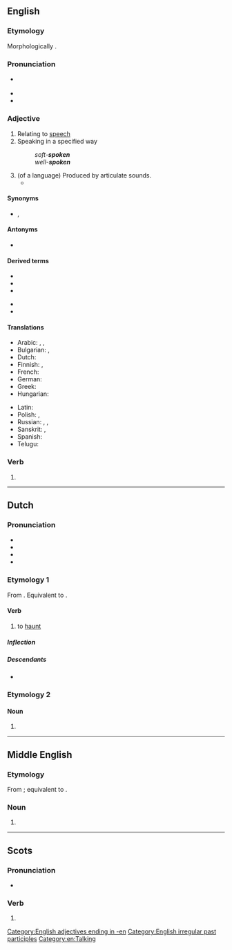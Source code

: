 {{also|spöken|spøken}}
==English==
{{wikipedia|dab=spoken}}

===Etymology===
Morphologically {{suffix|en|spoke|n}}.

===Pronunciation===
* {{a|US}} {{IPA|en|/ˈspoʊkən/}}
* {{audio|en|en-us-spoken.ogg|Audio (US)}}
* {{rhymes|en|əʊkən|s=2}}

===Adjective===
{{en-adj}}

# Relating to [[speech]]
# Speaking in a specified way
#: ''soft-'''spoken''' ''
#: ''well-'''spoken''' ''
# (of a language) Produced by articulate sounds.
#* {{quote-book|en|title=Real World Algebra|year=2001|chapter=1|chapterurl=|author=Edward Zaccaro|passage=Algebra is not a '''spoken''' language like French or Spanish, it is a math language.}}

====Synonyms====
* {{l|en|oral}}, {{l|en|verbal}}

====Antonyms====
* {{l|en|unspoken}}

====Derived terms====
{{top2}}
* {{l|en|forespoken}}
* {{l|en|free-spoken}}
* {{l|en|soft-spoken}}
{{mid2}}
* {{l|en|spokenness}}
* {{l|en|unspokenness}}
{{bottom}}

====Translations====
{{trans-top|concerning speech}}
* Arabic: {{t|ar|مَنْطُوق}}, {{t|ar|شَفَهِيّ}}, {{t|ar|مَحْكِيّ}}
* Bulgarian: {{t+|bg|устен}}, {{t+|bg|говорим}}
* Dutch: {{t+|nl|gesproken}}
* Finnish: {{t+|fi|puhuttu}}, {{t+|fi|puhe|alt=puhe-}}
* French: {{t+|fr|parlé}}
* German: {{t+|de|gesprochen}}
* Greek: {{t+|el|προφορικός}}
* Hungarian: {{t|hu|beszélt}}
{{trans-mid}}
* Latin: {{t+|la|dictus}}
* Polish: {{t|pl|mówiony}}, {{t+|pl|ustny}}
* Russian: {{t+|ru|у́стный}} {{qualifier|oral}}, {{t+|ru|речево́й}} {{qualifier|related to speech}}, {{t+|ru|разгово́рный}} {{qualifier|colloquial}}
* Sanskrit: {{t+|sa|उक्त}}, {{t+|sa|वाचिक}}
* Spanish: {{t+|es|hablado|m}}
* Telugu: {{t+|te|భాషితము}}
{{trans-bottom}}

===Verb===
{{head|en|verb form}}

# {{past participle of|en|speak|nocat=1}}

[[Category:English adjectives ending in -en]]
[[Category:English irregular past participles]]
[[Category:en:Talking]]

----

==Dutch==

===Pronunciation===
* {{IPA|nl|/ˈspoː.kə(n)/}}
* {{audio|nl|Nl-spoken.ogg|Audio}}
* {{hyph|nl|spo|ken}}
* {{rhymes|nl|oːkən|s=2}}

===Etymology 1===
From {{inh|nl|dum|spoken}}. Equivalent to {{suf|nl|spook|en|id2=denominative}}.

====Verb====
{{nl-verb}}

# {{lb|nl|intransitive}} to [[haunt]]

=====Inflection=====
{{nl-conj-wk|spook|spoke}}

=====Descendants=====
* {{desc|pap|spok|bor=1}}

===Etymology 2===
{{nonlemma}}

====Noun====
{{head|nl|noun form}}

# {{nl-noun form of|pl|spook}}

----

==Middle English==

===Etymology===
From {{inh|enm|ang|spācan}}; equivalent to {{af|enm|spoke|-en|pos2=plural suffix|id2=noun plural}}.

===Noun===
{{head|enm|noun plural form}}

# {{plural of|enm|spoke}}

----

==Scots==

===Pronunciation===
* {{IPA|sco|[ˈspokən]}}

===Verb===
{{head|sco|past participle}}

# {{past participle of|sco|speak|nocat=1}}